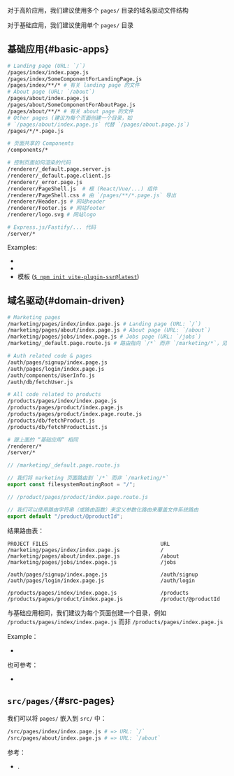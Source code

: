 
<TourRecommendation />

对于高阶应用，我们建议使用多个 `pages/` 目录的域名驱动文件结构

对于基础应用，我们建议使用单个 `pages/` 目录

## 基础应用{#basic-apps}

```bash
# Landing page (URL: `/`)
/pages/index/index.page.js
/pages/index/SomeComponentForLandingPage.js
/pages/index/**/* # 有关 landing page 的文件
# About page (URL: `/about`)
/pages/about/index.page.js
/pages/about/SomeComponentForAboutPage.js
/pages/about/**/* # 有关 about page 的文件
# Other pages (建议为每个页面创建一个目录，如
# `/pages/about/index.page.js` 代替 `/pages/about.page.js`)
/pages/*/*.page.js

# 页面共享的 Components
/components/*

# 控制页面如何渲染的代码
/renderer/_default.page.server.js
/renderer/_default.page.client.js
/renderer/_error.page.js
/renderer/PageShell.js  # 根 (React/Vue/...) 组件
/renderer/PageShell.css # 由 `/pages/**/*.page.js` 导出
/renderer/Header.js # 网站header
/renderer/Footer.js # 网站footer
/renderer/logo.svg # 网站logo

# Express.js/Fastify/... 代码
/server/*
```

Examples:

- <Link href='/examples/react/' />
- <Link href='/examples/vue/' />
- 模板 ([`$ npm init vite-plugin-ssr@latest`](/scaffold))

## 域名驱动{#domain-driven}

```bash
# Marketing pages
/marketing/pages/index/index.page.js # Landing page (URL: `/`)
/marketing/pages/about/index.page.js # About page (URL: `/about`)
/marketing/pages/jobs/index.page.js # Jobs page (URL: `/jobs`)
/marketing/_default.page.route.js # 路由指向 `/*` 而非 `/marketing/*`，见下文

# Auth related code & pages
/auth/pages/signup/index.page.js
/auth/pages/login/index.page.js
/auth/components/UserInfo.js
/auth/db/fetchUser.js

# All code related to products
/products/pages/index/index.page.js
/products/pages/product/index.page.js
/products/pages/product/index.page.route.js
/products/db/fetchProduct.js
/products/db/fetchProductList.js

# 跟上面的 “基础应用” 相同
/renderer/*
/server/*
```

```js
// /marketing/_default.page.route.js

// 我们将 marketing 页面路由到 `/*` 而非 `/marketing/*`
export const filesystemRoutingRoot = "/";
```

```js
// /product/pages/product/index.page.route.js

// 我们可以使用路由字符串（或路由函数）来定义参数化路由来覆盖文件系统路由
export default "/product/@productId";
```

结果路由表：

```
PROJECT FILES                                    URL
/marketing/pages/index/index.page.js             /
/marketing/pages/about/index.page.js             /about
/marketing/pages/jobs/index.page.js              /jobs

/auth/pages/signup/index.page.js                 /auth/signup
/auth/pages/login/index.page.js                  /auth/login

/products/pages/index/index.page.js              /products
/products/pages/product/index.page.js            /product/@productId
```

与基础应用相同，我们建议为每个页面创建一个目录，例如 `/products/pages/index/index.page.js` 而非 `/products/pages/index.page.js`

Example：

- <Link href='/examples/file-structure-domain-driven/' />

也可参考：

- <Link href='/filesystemRoutingRoot' />

## `src/pages/`{#src-pages}

我们可以将 `pages/` 嵌入到 `src/` 中：

```bash
/src/pages/index/index.page.js # => URL: `/`
/src/pages/about/index.page.js # => URL: `/about`
```

参考：

- <Link href='/filesystem-routing' />.
